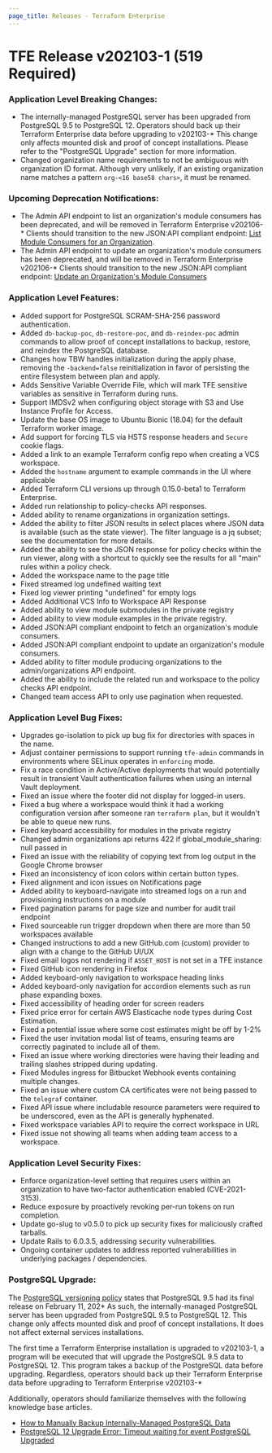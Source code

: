 ```yaml
---
page_title: Releases - Terraform Enterprise
---
```


# TFE Release v202103-1 (519 Required)

### Application Level Breaking Changes:

* The internally-managed PostgreSQL server has been upgraded from PostgreSQL 9.5 to PostgreSQL 12. Operators should back up their Terraform Enterprise data before upgrading to v202103-\* This change only affects mounted disk and proof of concept installations. Please refer to the "PostgreSQL Upgrade" section for more information.
* Changed organization name requirements to not be ambiguous with organization ID format. Although very unlikely, if an existing organization name matches a pattern `org-<16 base58 chars>`, it must be renamed.

### Upcoming Deprecation Notifications:

* The Admin API endpoint to list an organization's module consumers has been deprecated, and will be removed in Terraform Enterprise v202106-\* Clients should transition to the new JSON:API compliant endpoint: [List Module Consumers for an Organization](/enterprise/api-docs/admin/organizations#list-module-consumers-for-an-organization).
* The Admin API endpoint to update an organization's module consumers has been deprecated, and will be removed in Terraform Enterprise v202106-\* Clients should transition to the new JSON:API compliant endpoint: [Update an Organization's Module Consumers](/enterprise/api-docs/admin/organizations#update-an-organization-39-s-module-consumers)

### Application Level Features:

* Added support for PostgreSQL SCRAM-SHA-256 password authentication.
* Added `db-backup-poc`, `db-restore-poc`, and `db-reindex-poc` admin commands to allow proof of concept installations to backup, restore, and reindex the PostgreSQL database.
* Changes how TBW handles initialization during the apply phase, removing the `-backend=false` reinitialization in favor of persisting the entire filesystem between plan and apply.
* Adds Sensitive Variable Override File, which will mark TFE sensitive variables as sensitive in Terraform during runs.
* Support IMDSv2 when configuring object storage with S3 and Use Instance Profile for Access.
* Update the base OS image to Ubuntu Bionic (18.04) for the default Terraform worker image.
* Add support for forcing TLS via HSTS response headers and `Secure` cookie flags.
* Added a link to an example Terraform config repo when creating a VCS workspace.
* Added the `hostname` argument to example commands in the UI where applicable
* Added Terraform CLI versions up through 0.15.0-beta1 to Terraform Enterprise.
* Added run relationship to policy-checks API responses.
* Added ability to rename organizations in organization settings.
* Added the ability to filter JSON results in select places where JSON data is available (such as the state viewer). The filter language is a jq subset; see the documentation for more details.
* Added the ability to see the JSON response for policy checks within the run viewer, along with a shortcut to quickly see the results for all "main" rules within a policy check.
* Added the workspace name to the page title
* Fixed streamed log undefined waiting text
* Fixed log viewer printing "undefined" for empty logs
* Added Additional VCS Info to Workspace API Response
* Added ability to view module submodules in the private registry
* Added ability to view module examples in the private registry.
* Added JSON:API compliant endpoint to fetch an organization's module consumers.
* Added JSON:API compliant endpoint to update an organization's module consumers.
* Added ability to filter module producing organizations to the admin/organizations API endpoint.
* Added the ability to include the related run and workspace to the policy checks API endpoint.
* Changed team access API to only use pagination when requested.

### Application Level Bug Fixes:

* Upgrades go-isolation to pick up bug fix for directories with spaces in the name.
* Adjust container permissions to support running `tfe-admin` commands in environments where SELinux operates in `enforcing` mode.
* Fix a race condition in Active/Active deployments that would potentially result in transient Vault authentication failures when using an internal Vault deployment.
* Fixed an issue where the footer did not display for logged-in users.
* Fixed a bug where a workspace would think it had a working configuration version after someone ran `terraform plan`, but it wouldn't be able to queue new runs.
* Fixed keyboard accessibility for modules in the private registry
* Changed admin organizations api returns 422 if global_module_sharing: null passed in
* Fixed an issue with the reliability of copying text from log output in the Google Chrome browser
* Fixed an inconsistency of icon colors within certain button types.
* Fixed alignment and icon issues on Notifications page
* Added ability to keyboard-navigate into streamed logs on a run and provisioning instructions on a module
* Fixed pagination params for page size and number for audit trail endpoint
* Fixed sourceable run trigger dropdown when there are more than 50 workspaces available
* Changed instructions to add a new GitHub.com (custom) provider to align with a change to the GitHub UI/UX
* Fixed email logos not rendering if `ASSET_HOST` is not set in a TFE instance
* Fixed GitHub icon rendering in Firefox
* Added keyboard-only navigation to workspace heading links
* Added keyboard-only navigation for accordion elements such as run phase expanding boxes.
* Fixed accessibility of heading order for screen readers
* Fixed price error for certain AWS Elasticache node types during Cost Estimation.
* Fixed a potential issue where some cost estimates might be off by 1-2%
* Fixed the user invitation modal list of teams, ensuring teams are correctly paginated to include all of them.
* Fixed an issue where working directories were having their leading and trailing slashes stripped during updating.
* Fixed Modules ingress for Bitbucket Webhook events containing multiple changes.
* Fixed an issue where custom CA certificates were not being passed to the `telegraf` container.
* Fixed API issue where includable resource parameters were required to be underscored, even as the API is generally hyphenated.
* Fixed workspace variables API to require the correct workspace in URL
* Fixed issue not showing all teams when adding team access to a workspace.

### Application Level Security Fixes:

* Enforce organization-level setting that requires users within an organization to have two-factor authentication enabled (CVE-2021-3153).
* Reduce exposure by proactively revoking per-run tokens on run completion.
* Update go-slug to v0.5.0 to pick up security fixes for maliciously crafted tarballs.
* Update Rails to 6.0.3.5, addressing security vulnerabilities.
* Ongoing container updates to address reported vulnerabilities in underlying packages / dependencies.

### PostgreSQL Upgrade:

The [PostgreSQL versioning policy](https://www.postgresql.org/support/versioning/) states that PostgreSQL 9.5 had its final release on February 11, 202\* As such, the internally-managed PostgreSQL server has been upgraded from PostgreSQL 9.5 to PostgreSQL 12. This change only affects mounted disk and proof of concept installations. It does not affect external services installations.

The first time a Terraform Enterprise installation is upgraded to v202103-1, a program will be executed that will upgrade the PostgreSQL 9.5 data to PostgreSQL 12. This program takes a backup of the PostgreSQL data before upgrading. Regardless, operators should back up their Terraform Enterprise data before upgrading to Terraform Enterprise v202103-\*

Additionally, operators should familiarize themselves with the following knowledge base articles.

* [How to Manually Backup Internally-Managed PostgreSQL Data](https://support.hashicorp.com/hc/en-us/articles/1500003527861)
* [PostgreSQL 12 Upgrade Error: Timeout waiting for event PostgreSQL Upgraded](https://support.hashicorp.com/hc/en-us/articles/1500003501501)
